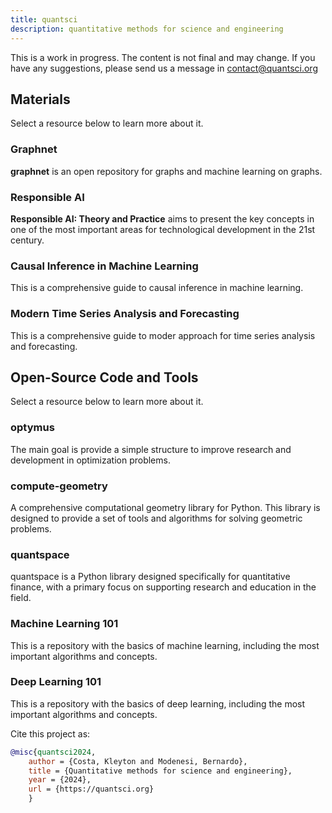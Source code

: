 ```yaml
---
title: quantsci
description: quantitative methods for science and engineering
---
```


<Callout>

This is a work in progress. The content is not final and may change.
If you have any suggestions, please send us a message in contact@quantsci.org

</Callout>

## Materials

Select a resource below to learn more about it.

<div className="grid sm:grid-cols-1 gap-4 mt-6">

<Card href="/docs/graphnet">

### Graphnet

<b>graphnet</b> is an open repository for graphs and machine learning on graphs.

</Card>

<Card href="/docs/responsibleai">

### Responsible AI

<b>Responsible AI: Theory and Practice</b> aims to present the key concepts in one of the most important areas for technological development in the 21st century.

</Card>

<Card href="/docs/causalml">

### Causal Inference in Machine Learning

This is a comprehensive guide to causal inference in machine learning.

</Card>

<Card href="/docs/blog">

### Modern Time Series Analysis and Forecasting

This is a comprehensive guide to moder approach for time series analysis and forecasting.

</Card>

</div>

## Open-Source Code and Tools 

Select a resource below to learn more about it.

<div className="grid sm:grid-cols-1 gap-4 mt-6">

<Card href="https://optymus.readthedocs.io/en/latest/?badge=latest">

### optymus

 The main goal is provide a simple structure to improve research and development in optimization problems.

</Card>

<Card href="https://github.com/quant-sci/compute-geometry">

### compute-geometry

A comprehensive computational geometry library for Python. This library is designed to provide a set of tools and algorithms for solving geometric problems.

</Card>

<Card href="https://github.com/quant-sci/quantspace">

### quantspace

quantspace is a Python library designed specifically for quantitative finance, with a primary focus on supporting research and education in the field.

</Card>

<Card href="https://github.com/quant-sci/machine-learning-101">

### Machine Learning 101

This is a repository with the basics of machine learning, including the most important algorithms and concepts.

</Card>

<Card href="https://github.com/quant-sci/deep-learning-101">

### Deep Learning 101

This is a repository with the basics of deep learning, including the most important algorithms and concepts.

</Card>

</div>

Cite this project as:

```bibtex
@misc{quantsci2024,
    author = {Costa, Kleyton and Modenesi, Bernardo},
    title = {Quantitative methods for science and engineering},
    year = {2024},
    url = {https://quantsci.org}
    }
```